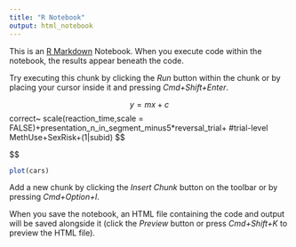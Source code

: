 ```yaml
---
title: "R Notebook"
output: html_notebook
---
```


This is an [R Markdown](http://rmarkdown.rstudio.com) Notebook. When you execute code within the notebook, the results appear beneath the code. 

Try executing this chunk by clicking the *Run* button within the chunk or by placing your cursor inside it and pressing *Cmd+Shift+Enter*. 

$$ y=mx+c $$
correct~ 
              scale(reaction_time,scale = FALSE)+presentation_n_in_segment_minus5*reversal_trial+ #trial-level
              MethUse+SexRisk+(1|subid)
$$\begin{aligned}

logit(Pr(y=1))= & \alpha_{s[i]}+\beta_{1}rt_i+\beta_2p_i+\beta_3rev_i+\beta_{4}p_i\times rev_i+\beta_5m_i+\beta_6x_i, \textrm{for }i=1,...,t \\
\alpha_s\sim & \textrm{N}(\mu_{\alpha},\sigma^2_{subj}), \textrm{for }s=1,...,171

\end{aligned}$$

```r
plot(cars)
```

Add a new chunk by clicking the *Insert Chunk* button on the toolbar or by pressing *Cmd+Option+I*.

When you save the notebook, an HTML file containing the code and output will be saved alongside it (click the *Preview* button or press *Cmd+Shift+K* to preview the HTML file).
